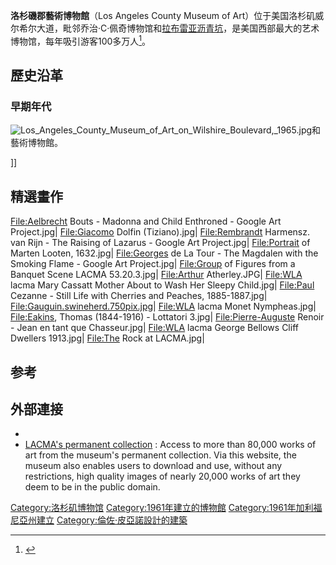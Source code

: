 {{Infobox museum
|name          = 洛杉磯郡藝術博物館| logo = File:LACMA logo.png
|image         = Highsmithlacmaoblique.jpg
|imagesize     = 250
|latitude      = 34.062895
|longitude     = -118.357837
|established   = 1910（[[洛杉磯縣自然歷史博物館|洛杉磯縣自然歷史博物館]]），1961年獨立
|dissolved     =
|location      = 美国洛杉矶威尔希尔大道5905号
|website       = {{URL|http://www.lacma.org}}
}}

'''洛杉磯郡藝術博物館'''（Los Angeles County Museum of Art）位于美国洛杉矶威尔希尔大道，毗邻乔治·C·佩奇博物馆和[[拉布雷亚沥青坑|拉布雷亚沥青坑]]，是美国西部最大的艺术博物馆，每年吸引游客100多万人<ref>{{cite web |url=http://www.lacma.org/overview |title=博物馆概览 |publisher=LACMA |date=2011-06-30 |accessdate=2013-05-10 |archive-date=2018-09-13 |archive-url=https://web.archive.org/web/20180913200420/http://www.lacma.org/overview |dead-url=no }}</ref>。

==歷史沿革==

===早期年代===
[[File:Los_Angeles_County_Museum_of_Art_on_Wilshire_Boulevard,_1965.jpg|thumb]]和藝術博物館。</center>]]

==精選畫作==
<gallery widths="100px" heights="100px" perrow="4">
File:Aelbrecht Bouts - Madonna and Child Enthroned - Google Art Project.jpg|
File:Giacomo Dolfin (Tiziano).jpg|
File:Rembrandt Harmensz. van Rijn - The Raising of Lazarus - Google Art Project.jpg|
File:Portrait of Marten Looten, 1632.jpg|
File:Georges de La Tour - The Magdalen with the Smoking Flame - Google Art Project.jpg| 
File:Group of Figures from a Banquet Scene LACMA 53.20.3.jpg|
File:Arthur Atherley.JPG|
File:WLA lacma Mary Cassatt Mother About to Wash Her Sleepy Child.jpg|
File:Paul Cezanne - Still Life with Cherries and Peaches, 1885-1887.jpg| 
File:Gauguin.swineherd.750pix.jpg|
File:WLA lacma Monet Nympheas.jpg|
File:Eakins, Thomas (1844-1916) - Lottatori 3.jpg|
File:Pierre-Auguste Renoir - Jean en tant que Chasseur.jpg|
File:WLA lacma George Bellows Cliff Dwellers 1913.jpg|
File:The Rock at LACMA.jpg|
</gallery>

==参考==
{{reflist}}

==外部連接==
{{Commons category|Los Angeles County Museum of Art}}
* {{official website|http://www.lacma.org}}
* [http://collections.lacma.org/ LACMA's permanent collection] {{Wayback|url=http://collections.lacma.org/ |date=20140530180316 }}: Access to more than 80,000 works of art from the museum's permanent collection. Via this website, the museum also enables users to download and use, without any restrictions, high quality images of nearly 20,000 works of art they deem to be in the public domain.

[[Category:洛杉矶博物馆|Category:洛杉矶博物馆]]
[[Category:1961年建立的博物館|Category:1961年建立的博物館]]
[[Category:1961年加利福尼亞州建立|Category:1961年加利福尼亞州建立]]
[[Category:倫佐·皮亞諾設計的建築|Category:倫佐·皮亞諾設計的建築]]